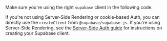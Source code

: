 <Admonition type="tip">

Make sure you're using the right `supabase` client in the following code.

If you're not using Server-Side Rendering or cookie-based Auth, you can directly use the `createClient` from `@supabase/supabase-js`. If you're using Server-Side Rendering, see the [Server-Side Auth guide](/docs/guides/auth/server-side/creating-a-client) for instructions on creating your Supabase client.

</Admonition>

